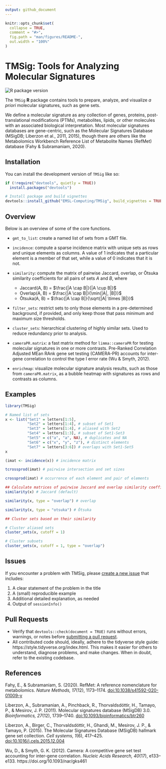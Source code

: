 ```yaml
---
output: github_document
---
```


<!-- README.md is generated from README.Rmd. Please edit that file -->

```r
knitr::opts_chunk$set(
  collapse = TRUE,
  comment = "#>",
  fig.path = "man/figures/README-",
  out.width = "100%"
)
```

# TMSig: Tools for Analyzing Molecular Signatures

<!-- badges: start -->
![R package version](https://img.shields.io/github/r-package/v/EMSL-Computing/TMSig?label=R%20package)
<!-- badges: end -->

The `TMSig` **R** package contains tools to prepare, analyze, and visualize _a priori_ molecular signatures, such as gene sets.

We define a molecular signature as any collection of genes, proteins, post-translational modifications (PTMs), metabolites, lipids, or other molecules with an associated biological interpretation. Most molecular signatures databases are gene-centric, such as the Molecular Signatures Database (MSigDB; Liberzon et al., 2011, 2015), though there are others like the Metabolomics Workbench Reference List of Metabolite Names (RefMet) database (Fahy & Subramaniam, 2020).


## Installation

You can install the development version of `TMSig` like so:

``` r
if (!require("devtools", quietly = TRUE))
  install.packages("devtools")

# Install package and build vignettes
devtools::install_github("EMSL-Computing/TMSig", build_vignettes = TRUE)
```


## Overview

Below is an overview of some of the core functions.

- `gmt_to_list`: create a named list of sets from a GMT file.

- `incidence`: compute a sparse incidence matrix with unique sets as rows and unique elements as columns. A value of 1 indicates that a particular element is a member of that set, while a value of 0 indicates that it is not.

- `similarity`: compute the matrix of pairwise Jaccard, overlap, or Ōtsuka similarity coefficients for all pairs of sets $A$ and $B$, where
  - Jaccard(A, B) = $\frac{|A \cap B|}{|A \cup B|}$
  - Overlap(A, B) = $\frac{|A \cap B|}{\min(|A|, |B|)}$
  - Ōtsuka(A, B) = $\frac{|A \cap B|}{\sqrt{|A| \times |B|}}$

- `filter_sets`: restrict sets to only those elements in a pre-determined background, if provided, and only keep those that pass minimum and maximum size thresholds.

- `cluster_sets`: hierarchical clustering of highly similar sets. Used to reduce redundancy prior to analysis.

- `cameraPR.matrix`: a fast matrix method for `limma::cameraPR` for testing molecular signatures in one or more contrasts. Pre-Ranked Correlation Adjusted MEan RAnk gene set testing (CAMERA-PR) accounts for inter-gene correlation to control the type I error rate (Wu & Smyth, 2012).

- `enrichmap`: visualize molecular signature analysis results, such as those from `cameraPR.matrix`, as a bubble heatmap with signatures as rows and contrasts as columns.


## Examples

```r
library(TMSig)

# Named list of sets
x <- list("Set1" = letters[1:5],
          "Set2" = letters[1:4], # subset of Set1
          "Set3" = letters[1:4], # aliased with Set2
          "Set4" = letters[1:3], # subset of Set1-Set3
          "Set5" = c("a", "a", NA), # duplicates and NA
          "Set6" = c("x", "y", "z"), # distinct elements
          "Set7" = letters[3:6]) # overlaps with Set1-Set5
x
```

```r
(imat <- incidence(x)) # incidence matrix

tcrossprod(imat) # pairwise intersection and set sizes

crossprod(imat) # occurrence of each element and pair of elements
```

```r
## Calculate matrices of pairwise Jaccard and overlap similarity coefficients
similarity(x) # Jaccard (default)

similarity(x, type = "overlap") # overlap

similarity(x, type = "otsuka") # Ōtsuka
```

```r
## Cluster sets based on their similarity

# Cluster aliased sets
cluster_sets(x, cutoff = 1)

# Cluster subsets
cluster_sets(x, cutoff = 1, type = "overlap")
```


## Issues

If you encounter a problem with TMSig, please [create a new issue](https://github.com/EMSL-Computing/TMSig/issues) that includes:

1. A clear statement of the problem in the title
2. A (small) reproducible example
3. Additional detailed explanation, as needed
4. Output of `sessionInfo()`


## Pull Requests

- Verify that `devtools::check(document = TRUE)` runs without errors, warnings, or notes before [submitting a pull request](https://github.com/EMSL-Computing/TMSig/pulls).
- All contributed code should, ideally, adhere to the tidyverse style guide: https://style.tidyverse.org/index.html. This makes it easier for others to understand, diagnose problems, and make changes. When in doubt, refer to the existing codebase.


## References

Fahy, E., & Subramaniam, S. (2020). RefMet: A reference nomenclature for metabolomics. _Nature Methods, 17_(12), 1173–1174. [doi:10.1038/s41592-020-01009-y](https://doi.org/10.1038/s41592-020-01009-y)

Liberzon, A., Subramanian, A., Pinchback, R., Thorvaldsdóttir, H., Tamayo, P., & Mesirov, J. P. (2011). Molecular signatures database (MSigDB) 3.0. _Bioinformatics, 27_(12), 1739–1740. [doi:10.1093/bioinformatics/btr260](https://doi.org/10.1093/bioinformatics/btr260)

Liberzon, A., Birger, C., Thorvaldsdóttir, H., Ghandi, M., Mesirov, J. P., & Tamayo, P. (2015). The Molecular Signatures Database (MSigDB) hallmark gene set collection. _Cell systems, 1_(6), 417–425. [doi:10.1016/j.cels.2015.12.004](https://doi.org/10.1016/j.cels.2015.12.004)

Wu, D., & Smyth, G. K. (2012). Camera: A competitive gene set test accounting for inter-gene correlation. _Nucleic Acids Research, 40_(17), e133–e133. https://doi.org/10.1093/nar/gks461
